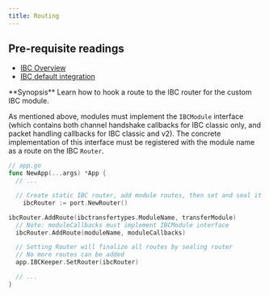 ```yaml
---
title: Routing
---
```


<Note>

## Pre-requisite readings

* [IBC Overview](../overview)
* [IBC default integration](../integration)

</Note>
<Note>
**Synopsis**
Learn how to hook a route to the IBC router for the custom IBC module.
</Note>

As mentioned above, modules must implement the `IBCModule` interface (which contains both channel
handshake callbacks for IBC classic only, and packet handling callbacks for IBC classic and v2). The concrete implementation of this interface
must be registered with the module name as a route on the IBC `Router`.

```go expandable
// app.go
func NewApp(...args) *App {
  // ...

  // Create static IBC router, add module routes, then set and seal it
    ibcRouter := port.NewRouter()

ibcRouter.AddRoute(ibctransfertypes.ModuleName, transferModule)
  // Note: moduleCallbacks must implement IBCModule interface
  ibcRouter.AddRoute(moduleName, moduleCallbacks)

  // Setting Router will finalize all routes by sealing router
  // No more routes can be added
  app.IBCKeeper.SetRouter(ibcRouter)

  // ...
}
```
